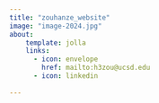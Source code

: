 ```yaml
---
title: "zouhanze_website"
image: "image-2024.jpg"
about: 
    template: jolla
    links: 
      - icon: envelope
        href: mailto:h3zou@ucsd.edu
      - icon: linkedin
      
---
```


<!-- 
This is a Quarto website.

To learn more about Quarto websites visit <https://quarto.org/docs/websites>.
-->

